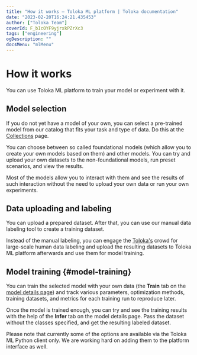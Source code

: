 ```yaml
---
title: "How it works — Toloka ML platform | Toloka documentation"
date: "2023-02-20T16:24:21.435453"
author: ["Toloka Team"]
coverId: F_bIcOYF9yjrxkPZrXc3
tags: ["engineering"]
ogDescription: ""
docsMenu: "mlMenu"
---
```


# How it works

You can use Toloka ML platform to train your model or experiment with it.

## Model selection

If you do not yet have a model of your own, you can select a pre-trained model from our catalog that fits your task and type of data. Do this at the [Collections](/docs/toloka-ml/models/collections) page.

You can choose between so called foundational models (which allow you to create your own models based on them) and other models. You can try and upload your own datasets to the non-foundational models, run preset scenarios, and view the results.

Most of the models allow you to interact with them and see the results of such interaction without the need to upload your own data or run your own experiments.

## Data uploading and labeling

You can upload a prepared dataset. After that, you can use our manual data labeling tool to create a training dataset.

Instead of the manual labeling, you can engage the [Toloka's](https://toloka.ai/) crowd for large-scale human data labeling and upload the resulting datasets to Toloka ML platform afterwards and use them for model training.

## Model training {#model-training}

You can train the selected model with your own data (the **Train** tab on the [model details page](/docs/toloka-ml/models/registry#get-model)) and track various parameters, optimization methods, training datasets, and metrics for each training run to reproduce later.

Once the model is trained enough, you can try and see the training results with the help of the **Infer** tab on the model details page. Pass the dataset without the classes specified, and get the resulting labeled dataset.

<Note mode="note" title="Note">

Please note that currently some of the options are available via the Toloka ML Python client only. We are working hard on adding them to the platform interface as well.

</Note>
